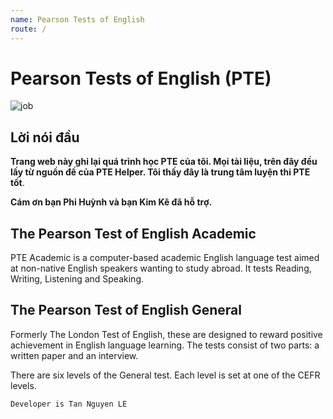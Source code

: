 ```yaml
---
name: Pearson Tests of English
route: /
---
```



# Pearson Tests of English (PTE)

<Image src={SaiGonImg} alt="job" id="banner" />

## Lời nói đầu

**Trang web này ghi lại quá trình học PTE của tôi. Mọi tài liệu, trên đây đều lấy từ nguồn đề của PTE Helper. Tôi thấy đây là trung tâm luyện thi PTE tốt**.

**Cám ơn bạn Phi Huỳnh và bạn Kim Kê đã hỗ trợ.**

## The Pearson Test of English Academic

PTE Academic is a computer-based academic English language test aimed at non-native English speakers wanting to study abroad. It tests Reading, Writing, Listening and Speaking.

## The Pearson Test of English General

Formerly The London Test of English, these are designed to reward positive achievement in English language learning. The tests consist of two parts: a written paper and an interview.

There are six levels of the General test. Each level is set at one of the CEFR levels.

`Developer is Tan Nguyen LE`
